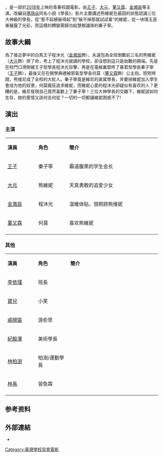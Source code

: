 {{multiple issues|
{{non-free|time=2015-09-29T03:37:13+00:00}}
{{expand|time=2015-12-10T10:06:26+00:00}}
{{unreferenced|time=2016-10-15T06:59:34+00:00}}
}}
{{Infobox Film
| name           = 學長
| original_name  = 
| image          = 
| image_size     = 
| caption        = 
| director       = 溫佩璋
| producer       = 
| producer_2     = 
| writer         = [[蔡木火|蔡木火]]、[[張毅|張毅]]、[[李子沁|李子沁]]
| story          = 
| starring       = [[邱勝翊|王子]]、[[林盈臻|大元]]、[[董又霖|董又霖]]、[[金澔辰|金澔辰]]
| music          = 
| endtheme = 
| cinematography = 
| editing        =
| production_company = 立吉聖公司
| distributor = 
| rate = II B
| released = 
| runtime = 分鐘
| country = {{TWN}}
| language = [[中華民國國語|國語]]
| website = 
}}
{{engname|《學長》|''Senior''}}，是一部於[[2018年電影列表|2018年]]上映的青春校園電影。由[[邱勝翊|王子]]、[[林盈臻|大元]]、[[董又霖|董又霖]]、[[金澔辰|金澔辰]]等主演。改編自[[瑪琪朵_(小說家)|瑪琪朵]]同名小說《學長》，影片主要講述熊維妮在最囧的狀態認識三位大神級的學長，從“惹不起總躲得起”到“躲不掉那就試試看”的維妮，從一块璞玉逐漸展露了光彩，而這樣的轉變需歸功給慧眼識珠的秦子寧。

==故事大綱==
為了接近夢中的白馬王子程沐光（[[金澔辰|金澔辰]]飾），永遠包為全班倒數前三名的熊維妮（[[林盈臻|大元]]飾）拼了命，考上了程沐光就讀的學校，卻没想到這只是劫數的開端。先是在校門口滑倒被王子型學長程沐光目擊，再是在電梯裏壁咚了暴君型學長秦子寧（[[邱勝翊|王子]]飾），最後又在在開學典禮被邪氣型學長何莫（[[董又霖|董又霖]]飾）公主抱。短短時間，熊维尼成了全校的大紅人。秦子寧竟是維尼的直属學長，并要挟維妮加入學生會成为他的奴隶，何莫瘋狂追求維妮，而維妮心愛的程沐光卻疑似有喜欢的人？更糟的是，維尼發現自己竟然喜歡上了秦子寧！三位大神學長的交雜下，維妮該如何生存，她的愛情又該何去何從？一切的一切都讓維妮困惑不了!

== 演出 ==
=== 主演 ===
{|class="wikitable" width="60%"
|- style="background:cornflowerblue; color:white" align=center
|style="width:6%"| '''演員''' ||style="width:6%"| '''角色''' ||style="width:18%"| '''簡介'''
|-
|[[邱勝翊|王子]]||秦子寧||霸道腹黑的学生会长
|-
|[[林盈臻|大元]]||熊維妮||天真勇敢的追爱少女
|-
|[[金澔辰|金澔辰]]||程沐光||温暖体贴，很照顾熊维妮
|-
|[[董又霖|董又霖]]||何莫||喜欢熊維妮
|-
|}

=== 其他 ===
{|class="wikitable" width="60%"
|- style="background:cornflowerblue; color:white" align=center
|style="width:6%"| '''演員''' ||style="width:6%"| '''角色''' ||style="width:18%"| '''簡介'''
|-
|[[李依瑾|李依瑾]]
|班長
|
|-
|[[吳昀廷|寶兒]]||小芙||
|-
|[[戚硯笛|戚硯笛]]||游俞思||
|-
|[[紀殷澤|紀殷澤]]||美術學長||
|-
|[[林柏澍|林柏澍]]||柏澍/運動學長||
|-
|[[林禹|林禹]]||習奐霖||
|-
|}

==参考资料==
{{reflist}}

== 外部連結 ==
* {{Sinaweibo|dianyingxuezhang|电影学长Senior}}

[[Category:臺灣學校背景電影|Category:臺灣學校背景電影]]